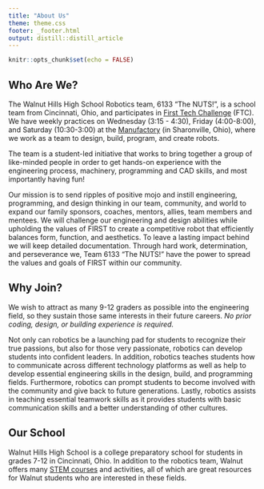 ```yaml
---
title: "About Us"
theme: theme.css
footer: _footer.html
output: distill::distill_article
---
```


```r
knitr::opts_chunk$set(echo = FALSE)
```

## Who Are We?
The Walnut Hills High School Robotics team, 6133 “The NUTS!”, is a school team from Cincinnati, Ohio, and participates in [First Tech Challenge](https://www.firstinspires.org/robotics/ftc) (FTC). We have weekly practices on Wednesday (3:15 - 4:30), Friday (4:00-8:00), and Saturday (10:30-3:00) at the [Manufactory](https://themanufactory.us/) (in Sharonville, Ohio), where we work as a team to design, build, program, and create robots.

The team is a student-led initiative that works to bring together a group of like-minded people in order to get hands-on experience with the engineering process, machinery, programming and CAD skills, and most importantly having fun! 

Our mission is to send ripples of positive mojo and instill engineering, programming, and design thinking in our team, community, and world to expand our family sponsors, coaches, mentors, allies, team members and mentees. We will challenge our engineering and design abilities while upholding the values of FIRST to create a competitive robot that efficiently balances form, function, and aesthetics. To leave a lasting impact behind we will keep detailed documentation. Through hard work, determination, and perseverance we, Team 6133 “The NUTS!” have the power to spread the values and goals of FIRST within our community.

## Why Join?
We wish to attract as many 9-12 graders as possible into the engineering field, so they sustain those same interests in their future careers. *No prior coding, design, or building experience is required.*

Not only can robotics be a launching pad for students to recognize their true passions, but also for those very passionate, robotics can develop students into confident leaders. In addition, robotics teaches students how to communicate across different technology platforms as well as help to develop essential engineering skills in the design, build, and programming fields. Furthermore, robotics can prompt students to become involved with the community and give back to future generations. Lastly, robotics assists in teaching essential teamwork skills as it provides students with basic communication skills and a better understanding of other cultures.

## Our School
Walnut Hills High School is a college preparatory school for students in grades 7-12 in Cincinnati, Ohio. In addition to the robotics team, Walnut offers many [STEM courses](http://www.walnuthillseagles.com/pdfs/2022-2023_Course_Guide.pdf) and activities, all of which are great resources for Walnut students who are interested in these fields.
